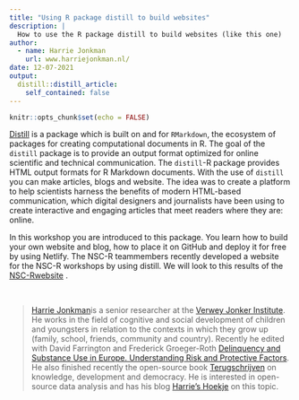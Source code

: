 ```yaml
---
title: "Using R package distill to build websites"
description: |
  How to use the R package distill to build websites (like this one) 
author: 
  - name: Harrie Jonkman
    url: www.harriejonkman.nl/
date: 12-07-2021
output:
  distill::distill_article:
    self_contained: false
---
```



```r
knitr::opts_chunk$set(echo = FALSE)
```

[Distill](https://rstudio.github.io/distill/) is a package which is built on and for `RMarkdown`, the ecosystem of packages for creating computational documents in R. The goal of the `distill` package is to provide an output format optimized for online scientific and technical communication. The `distill`-R package provides HTML output formats for R Markdown documents. With the use of `distill` you can make articles, blogs and website. The idea was to create a platform to help scientists harness the benefits of modern HTML-based communication, which digital designers and journalists have been using to create interactive and engaging articles that meet readers where they are: online.

In this workshop you are introduced to this package. You learn how to build your own website and blog, how to place it on GitHub and deploy it for free by using Netlify. The NSC-R teammembers recently developed a website for the NSC-R workshops by using distill. We will look to this results of the [NSC-Rwebsite](https://nscrweb.netlify.app/) . 


<br>

> [Harrie Jonkman](https://www.harriejonkman.nl)is a senior researcher at the [Verwey Jonker Institute](https://www.verwey-jonker.nl/). He works in the field of cognitive and social development of children and youngsters in relation to the contexts in which they grow up (family, school, friends, community and country). Recently he edited with David Farrington and Frederick Groeger-Roth [Delinquency and Substance Use in Europe. Understanding Risk and Protective Factors](https://link.springer.com/book/10.1007/978-3-030-58442-9). He also finished recently the open-source book [Terugschrijven](http://www.harriejonkman.nl/wp-content/uploads/2021/05/Terugschrijven_def.pdf) on knowledge, development and democracy. He is interested in open-source data analysis and has his blog [Harrie's Hoekje](http://www.harriejonkman.nl/HarriesHoekje/) on this topic.



